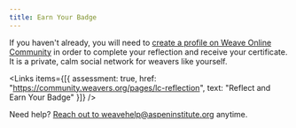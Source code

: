 ```yaml
---
title: Earn Your Badge
---
```


If you haven't already, you will need to [create a profile on Weave Online Community](https://community.weavers.org/pages/welcome) in order to complete your reflection and receive your certificate. It is a private, calm social network for weavers like yourself.

<Links
  items={[{
    assessment: true,
    href: "https://community.weavers.org/pages/lc-reflection",
    text: "Reflect and Earn Your Badge"
  }]}
/>

Need help? [Reach out to weavehelp@aspeninstitute.org](mailto:weavehelp@aspeninstitute.org) anytime.
